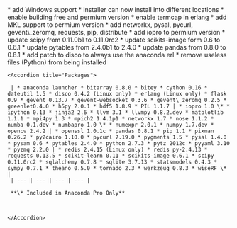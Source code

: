 <Update label="Anaconda 1.0.0 (Sep 06, 2012)" description="">
    * add Windows support
    * installer can now install into different locations
    * enable building free and permium version
    * enable termcap in erlang
    * add MKL support to permium version
    * add networkx, pysal, pycurl, gevent\_zeromq, requests, pip, distribute
    * add iopro to permium version
    * update scipy from 0.11.0b1 to 0.11.0rc2
    * update scikits-image form 0.6 to 0.6.1
    * update pytables from 2.4.0b1 to 2.4.0
    * update pandas from 0.8.0 to 0.8.1
    * add patch to disco to always use the anaconda erl
    * remove useless files (Python) from being installed
    
    <Accordion title="Packages">
    
     | * anaconda launcher * bitarray 0.8.0 * bitey * cython 0.16 * dateutil 1.5 * disco 0.4.2 (Linux only) * erlang (Linux only) * flask 0.9 * gevent 0.13.7 * gevent-websocket 0.3.6 * gevent\_zeromq 0.2.5 * greenlet0.4.0 * h5py 2.0.1 * hdf5 1.8.9 * PIL 1.1.7 | * iopro 1.0 \* * ipython 0.13 * jinja2 2.6 * llvm 3.1 * llvmpy 0.8.2.dev * matplotlib 1.1.1 * mpi4py 1.3 * mpich2 1.4.1p1 * networkx 1.7 * nose 1.1.2 * numba 0.1.dev * numbapro 1.0 \* * numexpr 2.0.1 * numpy 1.7.dev * opencv 2.4.2 | * openssl 1.0.1c * pandas 0.8.1 * pip 1.1 * pixman 0.26.2 * py2cairo 1.10.0 * pycurl 7.19.0 * pygments 1.5 * pysal 1.4.0 * pysam 0.6 * pytables 2.4.0 * python 2.7.3 * pytz 2012c * pyyaml 3.10 * pyzmq 2.2.0 | * redis 2.4.15 (Linux only) * redis py-2.4.13 * requests 0.13.5 * scikit-learn 0.11 * scikits-image 0.6.1 * scipy 0.11.0rc2 * sqlalchemy 0.7.8 * sqlite 3.7.13 * statsmodels 0.4.3 * sympy 0.7.1 * theano 0.5.0 * tornado 2.3 * werkzeug 0.8.3 * wiseRF \* |
     | --- | --- | --- | --- |
     
     **\* Included in Anaconda Pro Only**
    
    
    
    </Accordion>
</Update>